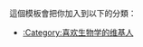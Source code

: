 {{Userbox
  |id=[[File:DNA stub.png|30px]]
  |id-c=#ffffff
  |info=此用户关注或感兴趣於'''[[Portal:生物学|生物]]'''。
  |info-c=#f8eaba
  |info-s=9
  |border-c=#c0c090
}} <includeonly>[[Category:喜欢生物学的维基人|{{PAGENAME}}]]</includeonly>
<noinclude>
<p style="clear: both; padding-top: 2em">
這個模板會把你加入到以下的分類：
*[[:Category:喜欢生物学的维基人]]
</p>
</noinclude>